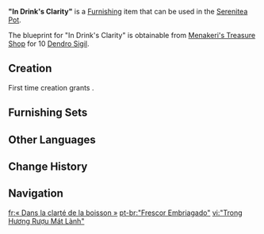 {{Furnishing Infobox
|id             = 363346
|image          = Item In Drink's Clarity.png
|category       = Ornaments
|subcategory    = Utensil
|quality        = 3
|adeptal_energy = 60
|load           = 338
|reduced_load   = 254
|description    = A collection of wine vessels from [[Sumeru]] that use thin metals with beautiful patterns and images drawn onto them, and the dyes have a faint fruity scent to them. The innards of such containers have a special coating that can prevent metallic smells from seeping into the drinks. It is said that this can impart a "fresh" taste upon some special wines.
|mention        = 
|blueprint      = [[Menakeri's Treasure Shop]]
|source1        = 
}}
'''"In Drink's Clarity"''' is a [[Furnishing]] item that can be used in the [[Serenitea Pot]].

The blueprint for "In Drink's Clarity" is obtainable from [[Menakeri's Treasure Shop]] for 10 [[Dendro Sigil]].

==Creation==
First time creation grants {{Item|Trust|24|x=60}}.
{{Recipe
|type = Creation
|time = 14h
|White Iron Chunk = 4
|Red Dye = 2
|Blue Dye = 2
|sort = White Iron Chunk;Red Dye;Blue Dye
}}

==Furnishing Sets==
{{Craft Usage|type=Furnishing Set}}

==Other Languages==
{{Other Languages
|en       = "In Drink's Clarity"
|zhs      = 「于清冽的露酒中」
|zhs_rm   = "Yú Qīngliè de Lùjiǔ-zhōng"
|zht      = 「於清冽的露酒中」
|zht_rm   = "Yú Qīngliè de Lùjiǔ-zhōng"
|zh_tl    = 
|ja       = 「清冽な朝露の中で」
|ja_rm    = "Seiretsu-na Asatsuyu no Naka de"
|ja_tl    = "In the Limpid Morning Dew"
|ko       = 「맑고 찬 과일향」
|ko_tl    = "Clear and Cold Fruit Aroma"
|es       = Frescura alcoholizada
|es_tl    = Alcoholic Freshness
|fr       = «&nbsp;Dans la clarté de la boisson&nbsp;»
|fr_tl    = "In the Drink's Clarity"
|ru       = «В ясности пития»
|ru_tl    = "In Clarity of Drinking"
|th       = "ท่ามกลางเหล้าบริสุทธิ์สดชื่น"
|th_rm    = 
|th_tl    = 
|vi       = "Trong Hương Rượu Mát Lành"
|vi_tl    = 
|de       = „Im erfrischenden Wein“
|de_tl    = "In the Refreshing Wine"
|id       = Dalam Kesegaran Anggur
|id_tl    = In the Freshness of Wine
|pt       = "Frescor Embriagado"
|pt_tl    = 
|tr       = "Kadeh Duruluğu"
|tr_tl    = 
|it       = In vino claritas
|it_tl    = Clarity in Wine
|it_lang  = la
}}

==Change History==
{{Change History|3.6}}

==Navigation==
{{Furnishing Navbox|interior}}

[[fr:« Dans la clarté de la boisson »]]
[[pt-br:"Frescor Embriagado"]]
[[vi:"Trong Hương Rượu Mát Lành"]]